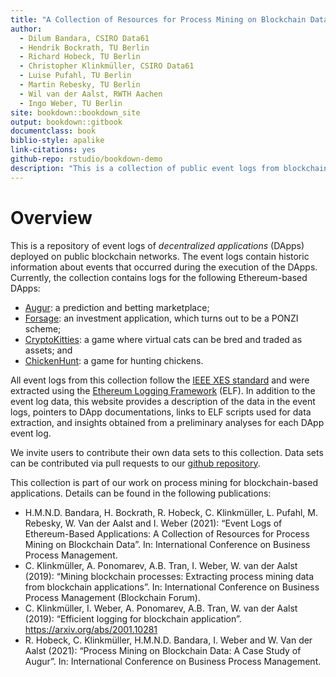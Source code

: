 ```yaml
--- 
title: "A Collection of Resources for Process Mining on Blockchain Data"
author: 
  - Dilum Bandara, CSIRO Data61
  - Hendrik Bockrath, TU Berlin
  - Richard Hobeck, TU Berlin
  - Christopher Klinkmüller, CSIRO Data61
  - Luise Pufahl, TU Berlin
  - Martin Rebesky, TU Berlin
  - Wil van der Aalst, RWTH Aachen
  - Ingo Weber, TU Berlin
site: bookdown::bookdown_site
output: bookdown::gitbook
documentclass: book
biblio-style: apalike
link-citations: yes
github-repo: rstudio/bookdown-demo
description: "This is a collection of public event logs from blockchain-based applications."
---
```


# Overview {-}

This is a repository of event logs of *decentralized applications* (DApps) deployed on public blockchain networks. The event logs contain historic information about events that occurred during the execution of the DApps. Currently, the collection contains logs for the following Ethereum-based DApps:

- [Augur](#augur): a prediction and betting marketplace;
- [Forsage](#forsage): an investment application, which turns out to be a PONZI scheme;
- [CryptoKitties](#cryptokitties): a game where virtual cats can be bred and traded as assets; and
- [ChickenHunt](#chickenhunt): a game for hunting chickens.

All event logs from this collection follow the [IEEE XES standard](https://www.tf-pm.org/resources/xes-standard/about-xes) and were extracted using the [Ethereum Logging Framework](https://github.com/ChrisKlinkmueller/Ethereum-Logging-Framework/) (ELF). In addition to the event log data, this website provides a description of the data in the event logs, pointers to DApp documentations, links to ELF scripts used for data extraction, and insights obtained from a preliminary analyses for each DApp event log.

We invite users to contribute their own data sets to this collection. Data sets can be contributed via pull requests to our [github repository](https://github.com/ingo-weber/dapp-data).

This collection is part of our work on process mining for blockchain-based applications. Details can be found in the following publications:

- H.M.N.D. Bandara, H. Bockrath, R. Hobeck, C. Klinkmüller, L. Pufahl, M. Rebesky, W. Van der Aalst and I. Weber (2021): "Event Logs of Ethereum-Based Applications: A Collection of Resources for Process Mining on Blockchain Data". In: International Conference on Business Process Management.
- C. Klinkmüller, A. Ponomarev, A.B. Tran, I. Weber, W. van der Aalst (2019): "Mining blockchain processes: Extracting process mining data from blockchain applications". In: International Conference on Business Process Management (Blockchain Forum).
- C. Klinkmüller, I. Weber, A. Ponomarev, A.B. Tran, W. van der Aalst (2019): "Efficient logging for blockchain application".  <https://arxiv.org/abs/2001.10281>
- R. Hobeck, C. Klinkmüller, H.M.N.D. Bandara, I. Weber and W. Van der Aalst (2021): "Process Mining on Blockchain Data: A Case Study of Augur". In: International Conference on Business Process Management.
